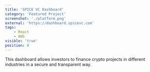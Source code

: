 ```yaml
---
title: 'SPICE VC Dashboard'
category: 'Featured Project'
screenshot: './platform.png'
external: 'https://dashboard.spicevc.com'
tags:
    - React
    - AWS
visible: 'true'
position: 0
---
```


This dashboard allows investors to finance crypto projects in different industries in a secure and transparent way.
